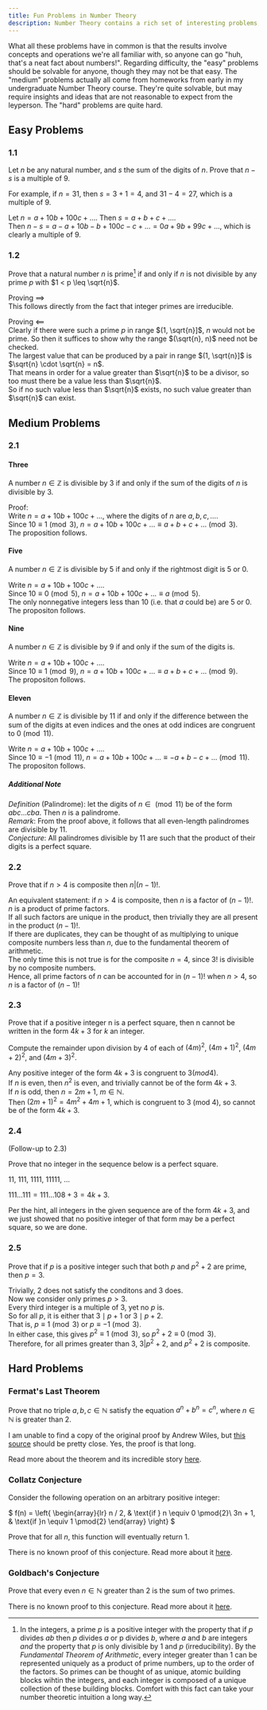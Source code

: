 ```yaml
---
title: Fun Problems in Number Theory
description: Number Theory contains a rich set of interesting problems, some suitable for you or I, some entirely unsolvable. This is a selection of my favorites.
---
```


What all these problems have in common is that the results involve concepts and operations we're all familiar with, so anyone can go "huh, that's a neat fact about numbers!". Regarding difficulty, the "easy" problems should be solvable for anyone, though they may not be that easy. The "medium" problems actually all come from homeworks from early in my undergraduate Number Theory course. They're quite solvable, but may require insights and ideas that are not reasonable to expect from the leyperson. The "hard" problems are quite hard.

## Easy Problems

### 1.1

Let $n$ be any natural number, and $s$ the sum of the digits of $n$. Prove that $n - s$ is a multiple of $9$.

For example, if $n = 31$, then $s = 3 + 1 = 4$, and $31 - 4 = 27$, which is a multiple of $9$.

<Accordion client:load title="Proof">

Let $n = a + 10b + 100c + \dots$. Then $s = a + b + c + \dots$.<br />
Then $n - s = a - a + 10b - b + 100c - c + \dots = 0a + 9b + 99c + \dots$, which is clearly a multiple of 9.

</Accordion>

### 1.2

Prove that a natural number $n$ is prime[^1] if and only if $n$ is not divisible by any prime $p$ with $1 < p \leq \sqrt{n}$.

<Accordion client:load title="Proof">

Proving $\implies$<br />
This follows directly from the fact that integer primes are irreducible.

Proving $\impliedby$<br />
Clearly if there were such a prime $p$ in range $(1, \sqrt{n}]$, $n$ would not be prime. So then it suffices to show why the range $(\sqrt{n}, n)$ need not be checked.<br />
The largest value that can be produced by a pair in range $(1, \sqrt{n}]$ is $\sqrt{n} \cdot \sqrt{n} = n$.<br />
That means in order for a value greater than $\sqrt{n}$ to be a divisor, so too must there be a value less than $\sqrt{n}$.<br />
So if no such value less than $\sqrt{n}$ exists, no such value greater than $\sqrt{n}$ can exist.

</Accordion>

## Medium Problems

### 2.1

#### Three

A number $n \in \mathbb{Z}$ is divisible by 3 if and only if the sum of the digits of $n$ is divisible by 3.

Proof:<br />
Write $n = a + 10b + 100c + \dots$, where the digits of $n$ are $a, b, c, \dots$.<br />
Since $10 \equiv 1 \pmod{3}$, $n = a + 10b + 100c + \dots \equiv a + b + c + \dots \pmod{3}$.<br />
The proposition follows.

#### Five

A number $n \in \mathbb{Z}$ is divisible by 5 if and only if the rightmost digit is 5 or 0.

<Accordion client:load title="Proof">

Write $n = a + 10b + 100c + \dots$.<br />
Since $10 \equiv 0 \pmod{5}$, $n = a + 10b + 100c + \dots \equiv a \pmod{5}$.<br />
The only nonnegative integers less than 10 (i.e. that $a$ could be) are 5 or 0.<br />
The propositon follows.

</Accordion>

#### Nine

A number $n \in \mathbb{Z}$ is divisible by 9 if and only if the sum of the digits is.

<Accordion client:load title="Proof">

Write $n = a + 10b + 100c + \dots$.<br />
Since $10 \equiv 1 \pmod{9}$, $n = a + 10b + 100c + \dots \equiv a + b + c + \dots \pmod{9}$.<br />
The propositon follows.

</Accordion>

#### Eleven

A number $n \in \mathbb{Z}$ is divisible by 11 if and only if the difference between the sum of the digits at even indices and the ones at odd indices are congruent to $0 \pmod{11}$.

<Accordion client:load title="Proof">

Write $n = a + 10b + 100c + \dots$.<br />
Since $10 \equiv -1 \pmod{11}$, $n = a + 10b + 100c + \dots \equiv -a + b - c + \dots \pmod{11}$.<br />
The propositon follows.

##### Additional Note

_Definition_ (Palindrome): let the digits of $n \in \pmod{11}$ be of the form $abc...cba$. Then $n$ is a palindrome.<br />
_Remark_: From the proof above, it follows that all even-length palindromes are divisible by 11.<br />
_Conjecture_: All palindromes divisible by 11 are such that the product of their digits is a perfect square.

</Accordion>

### 2.2

Prove that if $n > 4$ is composite then $n | (n - 1)!$.

<Accordion client:load title="Proof">

An equivalent statement: if $n > 4$ is composite, then $n$ is a factor of $(n-1)!$.<br />
$n$ is a product of prime factors.<br />
If all such factors are unique in the product, then trivially they are all present in the product $(n-1)!$.<br />
If there are duplicates, they can be thought of as multiplying to unique composite numbers less than $n$, due to the fundamental theorem of arithmetic.<br />
The only time this is not true is for the composite $n = 4$, since $3!$ is divisible by no composite numbers.<br />
Hence, all prime factors of $n$ can be accounted for in $(n-1)!$ when $n > 4$, so $n$ is a factor of $(n-1)!$

</Accordion>

### 2.3

Prove that if a positive integer n is a perfect square, then n cannot be written in the form $4k + 3$ for $k$ an integer.

<Accordion client:load title="Hint">

Compute the remainder upon division by 4 of each of $(4m)^2$, $(4m + 1)^2$, $(4m + 2)^2$, and $(4m + 3)^2$.

</Accordion>

<Accordion client:load title="Proof">

Any positive integer of the form $4k+3$ is congruent to $3 (mod 4)$.<br />
If $n$ is even, then $n^2$ is even, and trivially cannot be of the form $4k+3$.<br />
If $n$ is odd, then $n = 2m + 1$, $m \in \mathbb{N}$.<br />
Then $(2m+1)^2 = 4m^2 + 4m + 1$, which is congruent to 3 (mod 4), so cannot be of the form $4k+3$.

</Accordion>

### 2.4

(Follow-up to 2.3)

Prove that no integer in the sequence below is a perfect square.

$11$, $111$, $1111$, $11111$, $\dots$

<Accordion client:load title="Hint">

$111 \dots 111 = 111 \dots 108 + 3 = 4k+ 3$.

</Accordion>

<Accordion client:load title="Proof">

Per the hint, all integers in the given sequence are of the form $4k + 3$, and we just showed that no positive integer of that form may be a perfect square, so we are done.

</Accordion>

### 2.5

Prove that if $p$ is a positive integer such that both $p$ and $p^2 + 2$ are prime, then $p = 3$.

<Accordion client:load title="Proof">

Trivially, 2 does not satisfy the conditons and 3 does.<br />
Now we consider only primes $p > 3$.<br />
Every third integer is a multiple of 3, yet no $p$ is.<br />
So for all $p$, it is either that $3 \mid p + 1$ or $3 \mid p + 2$.<br />
That is, $p \equiv 1 \pmod{3}$ or $p \equiv -1 \pmod{3}$.<br />
In either case, this gives $p^2 \equiv 1 \pmod{3}$, so $p^2 + 2 \equiv 0 \pmod{3}$.<br />
Therefore, for all primes greater than 3, $3 | p^2 + 2$, and $p^2 + 2$ is composite.

</Accordion>

## Hard Problems

### Fermat's Last Theorem

Prove that no triple $a, b, c \in \mathbb{N}$ satisfy the equation $a^n + b^n = c^n$, where $n \in \mathbb{N}$ is greater than $2$.

<Accordion client:load title="Proof">

I am unable to find a copy of the original proof by Andrew Wiles, but [this source](https://people.math.wisc.edu/~nboston/869.pdf) should be pretty close. Yes, the proof is that long.

Read more about the theorem and its incredible story [here](https://en.wikipedia.org/wiki/Fermat%27s_Last_Theorem).

</Accordion>

### Collatz Conjecture

Consider the following operation on an arbitrary positive integer:

$
f(n) = \left\{
    \begin{array}{lr}
        n / 2, & \text{if } n \equiv 0 \pmod{2}\\
        3n + 1, & \text{if }n \equiv 1 \pmod{2}
    \end{array}
\right\}
$

Prove that for all $n$, this function will eventually return 1.

<Accordion client:load title="Proof">

There is no known proof of this conjecture. Read more about it [here](https://en.wikipedia.org/wiki/Collatz_conjecture).

</Accordion>

### Goldbach's Conjecture

Prove that every even $n \in \mathbb{N}$ greater than 2 is the sum of two primes.

<Accordion client:load title="Proof">

There is no known proof to this conjecture. Read more about it [here](https://en.wikipedia.org/wiki/Goldbach%27s_conjecture).

</Accordion>

[^1]: In the integers, a prime $p$ is a positive integer with the property that if $p$ divides $ab$ then $p$ divides $a$ or p divides $b$, where $a$ and $b$ are integers _and_ the property that $p$ is only divisible by 1 and $p$ (irreducibility). By the _Fundamental Theorem of Arithmetic_, every integer greater than 1 can be represented uniquely as a product of prime numbers, up to the order of the factors. So primes can be thought of as unique, atomic building blocks wihtin the integers, and each integer is composed of a unique collection of these building blocks. Comfort with this fact can take your number theoretic intuition a long way.
